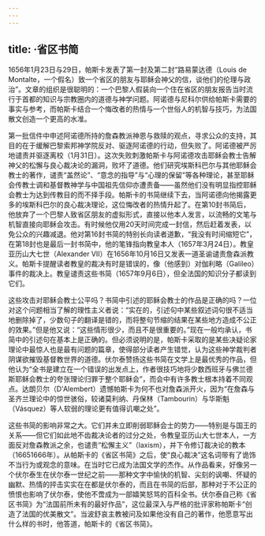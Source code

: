```yaml
---
---
---
```

title: ·省区书简
---




1656年1月23日与29日，帕斯卡发表了第一封及第二封“路易蒙达德（Louis de Montalte，一个假名）致一个省区的朋友与耶稣会神父的信，谈他们的伦理与政治”。文章的组织是很聪明的：一个巴黎人假装向一个住在省区的朋友报告当时流行于首都的知识与宗教圈内的道德与神学问题。阿诺德与尼科尔供给帕斯卡需要的事实与参考，而帕斯卡结合一个悔改者的热情与一个世俗人的机智与技巧，为法国散文创造一个更高的水准。

第一批信件中申述阿诺德所持的詹森教派神恩与救赎的观点，寻求公众的支持，其目的在于缓解巴黎索邦神学院反对、驱逐阿诺德的行动，但失败了。阿诺德被严厉地谴责并驱逐离校（1月31日）。这次失败刺激帕斯卡与阿诺德攻击耶稣会教士告解神父的松懈与良心裁决论的漏洞，败坏了道德。他们研究埃斯科巴尔与其他耶稣会教士的著作，谴责“盖然论”、“意念的指导”与“心理的保留”等各种理论，甚至耶稣会传教士调和基督教神学与中国祖先信仰亦遭责备——虽然他们没有明显指控耶稣会教士为达到传教目的而不择手段。帕斯卡的书简继续下去，当阿诺德向他揭露更多的埃斯科巴尔的良心裁决理论，这位悔改者的热情升起了。在第10封书简后，他放弃了一个巴黎人致省区朋友的虚拟形式，直接以他本人发言，以流畅的文笔与机智直接向耶稣会攻击。有时候他仅用20天时间完成一封信，然后赶着发表，以免公众的兴趣减退。他对第16封书简的特别长向读者道歉，“我没有时间缩短它”，在第18封也是最后一封书简中，他的笔锋指向教皇本人（1657年3月24日）。教皇亚历山大七世（Alexander Ⅶ）在1656年10月16日又发表一道圣谕谴责詹森派教义。帕斯卡提醒读者教皇的裁决有时是错误的，像（他感到）对伽利略（Galileo）事件的裁决上。教皇谴责这些书简（1657年9月6日），但全法国的知识分子都读到它们。

这些攻击对耶稣会教士公平吗？书简中引述的耶稣会教士的作品是正确的吗？一位对这个问题相当了解的理性主义者说：“实在的，引述句中某些叙述词句很不适当地删除掉了，少数句子的翻译是错的，而将整句节缩的结果在某些地方造成不公正的效果。”但是他又说：“这些情形很少，而且不是很重要的。”现在一般均承认，书简中的引述句在基本上是正确的。但必须说明的是，帕斯卡采取的是某些决疑论家理论中最惊人也是最有问题的篇章，使得部分读者产生错觉，认为这些神学裁判者阴谋欲摧毁基督教世界的道德。伏尔泰赞扬这些书简在文学上是最优秀的作品，但他认为“全书是建立在一个错误的出发点上，作者很技巧地将少数西班牙与佛兰德斯耶稣会教士的夸张理论归罪于整个耶稣会”，而会中有许多教士根本持着不同观点。达朗贝尔（D'Alembert）遗憾帕斯卡为何不也对詹森派开火，因为“在詹森与圣齐兰理论中的惊世骇俗，较诸莫利纳、丹保林（Tambourin）与华斯魁（Vásquez）等人软弱的理论更有值得讥嘲之处”。

这些书简的影响非常之大。它们并未立即削弱耶稣会士的势力——特别是与国王的关系——但它们如此地不齿裁决论者的过分之处，令教皇亚历山大七世本人，一方面反对詹森教派之余，也谴责“松懈主义”（laxism），并下令修订裁决论的教本（16651666年）。从帕斯卡的《省区书简》之后，使“良心裁决”这名词带有了诡饰不当行为或观念的意味。在当时它已成为法国文学的杰作。从作品看来，好像另一个伏尔泰生在伏尔泰一世纪之前——那种文字中愉快的机智、尖刻的讽嘲、怀疑的幽默、热情的抨击实实在在都是伏尔泰的，而且在书简的后部，那种对于不公正的愤恨也影响了伏尔泰，使他不啻成为一部嬉笑怒骂的百科全书。伏尔泰自己称《省区书简》为“法国前所未有的最好作品”，这位最深入与严格的批评家称帕斯卡“创造了法国的优美散文”。当波舒哀主教被问及如果他没有自己的著作，他愿意写出什么样的书时，他答道，帕斯卡的《省区书简》。